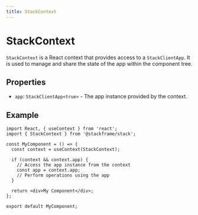 ```yaml
---
title: StackContext
---
```


# StackContext

`StackContext` is a React context that provides access to a `StackClientApp`. It is used to manage and share the state of the app within the component tree.

## Properties

- `app`: `StackClientApp<true>` - The app instance provided by the context.

## Example

```tsx
import React, { useContext } from 'react';
import { StackContext } from '@stackframe/stack';

const MyComponent = () => {
  const context = useContext(StackContext);

  if (context && context.app) {
    // Access the app instance from the context
    const app = context.app;
    // Perform operations using the app
  }

  return <div>My Component</div>;
};

export default MyComponent;
```
